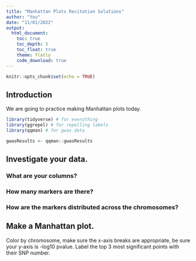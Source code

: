 ```yaml
---
title: "Manhattan Plots Recitation Solutions"
author: "You"
date: "11/01/2022"
output:
  html_document:
    toc: true
    toc_depth: 5
    toc_float: true
    theme: flatly
    code_download: true
---
```


```r
knitr::opts_chunk$set(echo = TRUE)
```

## Introduction
We are going to practice making Manhattan plots today.

```r
library(tidyverse) # for everything
library(ggrepel) # for repelling labels
library(qqman) # for gwas data

gwasResults <- qqman::gwasResults
```

## Investigate your data.

### What are your columns?

### How many markers are there?

### How are the markers distributed across the chromosomes?

## Make a Manhattan plot.
Color by chromosome, make sure the x-axis breaks are appropriate, be sure your y-axis is -log10 pvalue. Label the top 3 most significant points with their SNP number.

